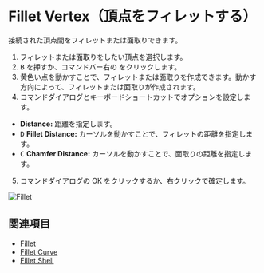 
# Fillet Vertex（頂点をフィレットする）

<Reference shortcut="B" command="Fillet Vertex" button="コマンドバー右" />

接続された頂点間をフィレットまたは面取りできます。

1. フィレットまたは面取りをしたい頂点を選択します。
2. <kbd>B</kbd> を押すか、コマンドバー右の <ButtonIcon type="button-fillet" /> をクリックします。
3. 黄色い点を動かすことで、フィレットまたは面取りを作成できます。動かす方向によって、フィレットまたは面取りが作成されます。
4. コマンドダイアログとキーボードショートカットでオプションを設定します。
  - **Distance:** 距離を指定します。
   - <kbd>D</kbd> **Fillet Distance:** カーソルを動かすことで、フィレットの距離を指定します。
   - <kbd>C</kbd> **Chamfer Distance:** カーソルを動かすことで、面取りの距離を指定します。
5. コマンドダイアログの OK をクリックするか、右クリックで確定します。

![Fillet](/img/fillet.gif)

## 関連項目
- [Fillet](./fillet)
- [Fillet Curve](./fillet-curve)
- [Fillet Shell](../solid/fillet-shell)